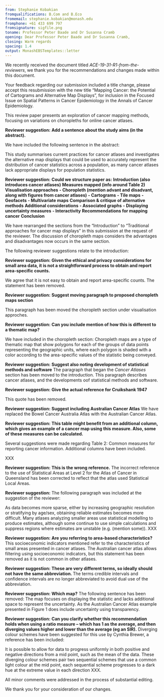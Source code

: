 ```yaml
---
from: Stephanie Kobakian
fromqualifications: B.Com and B.Eco
fromemail: stephanie.kobakian@monash.edu
fromphone: +61 433 699 797
fromsignature: sigfile.png
toname: Professor Peter Baade and Dr Susanna Cramb
opening: Dear Professor Peter Baade and Dr Susanna Cramb,
closing: Warm regards
spacing: 1.4
output: MonashEBSTemplates::letter
---
```


We recently received the document titled *ACE-19-31-R1-from-the-reviewers*, we thank you for the recommendations and changes made within this document.

Your feedback regarding our submission included a title change, please accept this resubmission with the new title "Mapping Cancer: the Potential of Cartograms and Alternative Map Displays", for inclusion in the Focused Issue on Spatial Patterns in Cancer Epidemiology in the Annals of Cancer Epidemiology.

This review paper presents an exploration of cancer mapping methods, focusing on variations on choropleths for online cancer atlases.

**Reviewer suggestion:**
**Add a sentence about the study aims (in the abstract).**

We have included the following sentence in the abstract:

This study summarises current practices for cancer atlases and investigates the alternative map displays that could be used to accurately represent the distribution of cancer statistics across a population, as many cancer atlases lack appropriate displays for population statistics.


**Reviewer suggestion:**
**Could we structure paper as:**
**Introduction (also introduces cancer atlases)**
**Measures mapped (info around Table 2)**
**Visualisation approaches**
**- Choropleth (mention advant and disadvant, along with figures from cancer atlases)**
**- Cartograms**
**- Tile maps**
**- Geofacets**
**- Multivariate maps**
**Comparison & critique of alternative methods**
**Additional considerations**
**- Associated graphs**
**- Displaying uncertainty measures**
**- Interactivity**
**Recommendations for mapping cancer**
**Conclusion**

We have rearranged the sections from the "Introduction" to "Traditional approaches for cancer map displays" in this submission at the request of the reviewer. The discussion of choropleth maps considers the advantages and disadvantages now occurs in the same section.


The following reviewer suggestions relate to the introduction:

**Reviewer suggestion:**
**Given the ethical and privacy considerations for small area data, it is not a straightforward process to obtain and report area-specific counts.**

We agree that it is not easy to obtain and report area-specific counts.
The statement has been removed.

**Reviewer suggestion:**
**Suggest moving paragraph to proposed choropleth maps section**

This paragraph has been moved the choropleth section under visualisation approches.

**Reviewer suggestion:**
**Can you include mention of how this is different to a thematic map?**

We have included in the choropleth section:
Choropleth maps are a type of thematic map that show polygons for each of the groups of data points representing the geographic units, where each polygon is shaded with a color according to the area-specific values of the statistic being conveyed.

**Reviewer suggestion:**
**Suggest also noting development of statistical methods and software**
The paragraph that began the *Cancer Atlases* section has been moved to the introduction. This paragraph describes cancer atlases, and the developments oof statistical methods and software.

**Reviewer suggestion:**
**Give the actual reference for Cruikshank 1947**

This quote has been removed.

**Reviewer suggestion:**
**Suggest including Australian Cancer Atlas**
We have replaced the Bowel Cancer Australia Atlas with the Australian Cancer Atlas.

**Reviewer suggestion:**
**This table might benefit from an additional column, which gives an example of a cancer map using this measure. Also, some of these measures can be calculated.**

Several suggestions were made regarding Table 2: Common measures for reporting cancer information.
Additional columns have been included.

XXX


**Reviewer suggestion:**
**This is the wrong reference.**
The incorrect reference to the use of Statistical Areas at Level 2 for the Atlas of Cancer in Queensland has been corrected to reflect that the atlas used Statistical Local Areas.

**Reviewer suggestion:**
The following paragraph was included at the suggestion of the reviewer:

As data becomes more sparse, either by increasing geographic resolution or stratifying by age/sex, obtaining reliable estimates becomes more difficult. Many atlases analyzing smaller areas use statistical modelling to produce estimates, although some continue to use simple calculations and suppress regions where estimates are unstable (e.g. (mention some)). XXX

**Reviewer suggestion:**
**Are you referring to area-based characteristics?**
This socioeconomic indicators mentioned refer to the characteristics of small areas presented in cancer atlases.
The Australian cancer atlas allows filtering using socioeconomic indicators, but this statement has been removed as it is not common in other atlases.

**Reviewer suggestion:**
**These are very different terms, so ideally should not have the same abbreviation. **
The terms credible intervals and confidence intervals are no longer abbreviated to avoid dual use of the abbreviation.


**Reviewer suggestion:**
**Which map?**
The following sentence has been removed: The map focuses on displaying the statistic and lacks additional space to represent the uncertainty. 
As the Australian Cancer Atlas example presented in Figure 1 does include uncertainty using transparency.


**Reviewer suggestion:**
**Can you clarify whether this recommendation holds when using a ratio measure – which has 1 as the average, and then diverging values higher and lower than the average (eg an SIR).**
Diverging colour schemes have been suggested for this use by Cynthia Brewer, a reference has been included:

It is possible to allow for data to progress uniformly in both positive and negative directions from a mid point, such as the mean of the data. These diverging colour schemes pair two sequential schemes that use a common light colour at the mid point, each sequential scheme progresses to a dark hue at the extreme value in each direction XXX.

All minor comments were addressed in the process of substantial editing.


We thank you for your consideration of our changes.




